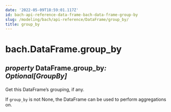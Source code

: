 ```yaml
---
date: '2022-05-09T18:59:01.117Z'
id: bach-api-reference-data-frame-bach-data-frame-group-by
slug: /modeling/bach/api-reference/DataFrame/group_by/
title: group_by
---
```


# bach.DataFrame.group_by

<div className="property">

<h2 className="signature-property"><span className="type-annotation"><em>property</em></span> <span className="additional-name">DataFrame.</span><span className="name">group_by</span><span className="type-annotation"><em>: Optional[GroupBy]

</em></span> </h2>


<div className="content">

Get this DataFrame’s grouping, if any.

If `group_by` is not None, the DataFrame can be used to perform aggregations on.


</div>


</div>
